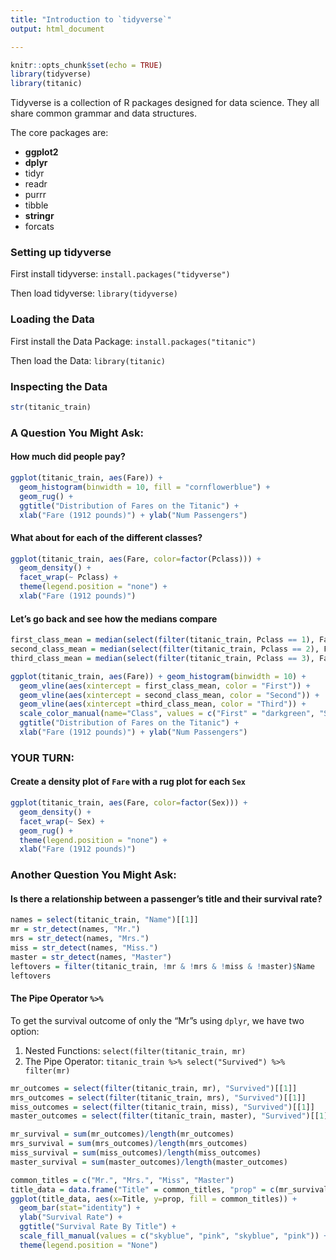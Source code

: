 ```yaml
---
title: "Introduction to `tidyverse`"
output: html_document

---
```


```r
knitr::opts_chunk$set(echo = TRUE)
library(tidyverse)
library(titanic)
```

Tidyverse is a collection of R packages designed for data science. They all share common grammar and data structures.

The core packages are:

* **ggplot2**
* **dplyr**
* tidyr
* readr
* purrr
* tibble
* **stringr**
* forcats

### Setting up tidyverse

First install tidyverse:
`install.packages("tidyverse")`

Then load tidyverse:
`library(tidyverse)`

### Loading the Data

First install the Data Package:
`install.packages("titanic")`

Then load the Data:
`library(titanic)`

### Inspecting the Data

```r
str(titanic_train)
```

### A Question You Might Ask: 
#### How much did people pay?

```r
ggplot(titanic_train, aes(Fare)) + 
  geom_histogram(binwidth = 10, fill = "cornflowerblue") + 
  geom_rug() + 
  ggtitle("Distribution of Fares on the Titanic") + 
  xlab("Fare (1912 pounds)") + ylab("Num Passengers")
```

#### What about for each of the different classes?

```r
ggplot(titanic_train, aes(Fare, color=factor(Pclass))) + 
  geom_density() + 
  facet_wrap(~ Pclass) + 
  theme(legend.position = "none") + 
  xlab("Fare (1912 pounds)")
```

#### Let's go back and see how the medians compare

```r
first_class_mean = median(select(filter(titanic_train, Pclass == 1), Fare)[[1]])
second_class_mean = median(select(filter(titanic_train, Pclass == 2), Fare)[[1]])
third_class_mean = median(select(filter(titanic_train, Pclass == 3), Fare)[[1]])

ggplot(titanic_train, aes(Fare)) + geom_histogram(binwidth = 10) + 
  geom_vline(aes(xintercept = first_class_mean, color = "First")) + 
  geom_vline(aes(xintercept = second_class_mean, color = "Second")) + 
  geom_vline(aes(xintercept =third_class_mean, color = "Third")) + 
  scale_color_manual(name="Class", values = c("First" = "darkgreen", "Second" = "blue", "Third" = "red")) + 
  ggtitle("Distribution of Fares on the Titanic") + 
  xlab("Fare (1912 pounds)") + ylab("Num Passengers")
```

### **YOUR TURN:**
#### Create a density plot of `Fare` with a rug plot for each `Sex`

```r
ggplot(titanic_train, aes(Fare, color=factor(Sex))) + 
  geom_density() + 
  facet_wrap(~ Sex) + 
  geom_rug() +
  theme(legend.position = "none") + 
  xlab("Fare (1912 pounds)")
```

### Another Question You Might Ask: 
#### Is there a relationship between a passenger's title and their survival rate?

```r
names = select(titanic_train, "Name")[[1]]
mr = str_detect(names, "Mr.")
mrs = str_detect(names, "Mrs.")
miss = str_detect(names, "Miss.")
master = str_detect(names, "Master")
leftovers = filter(titanic_train, !mr & !mrs & !miss & !master)$Name
leftovers
```

#### The Pipe Operator `%>%`

To get the survival outcome of only the "Mr"s using `dplyr`, we have two option:

1. Nested Functions: `select(filter(titanic_train, mr)`
2. The Pipe Operator: `titanic_train %>% select("Survived") %>% filter(mr)`

```r
mr_outcomes = select(filter(titanic_train, mr), "Survived")[[1]]
mrs_outcomes = select(filter(titanic_train, mrs), "Survived")[[1]]
miss_outcomes = select(filter(titanic_train, miss), "Survived")[[1]]
master_outcomes = select(filter(titanic_train, master), "Survived")[[1]]
```


```r
mr_survival = sum(mr_outcomes)/length(mr_outcomes)
mrs_survival = sum(mrs_outcomes)/length(mrs_outcomes)
miss_survival = sum(miss_outcomes)/length(miss_outcomes)
master_survival = sum(master_outcomes)/length(master_outcomes)
```

```r
common_titles = c("Mr.", "Mrs.", "Miss", "Master")
title_data = data.frame("Title" = common_titles, "prop" = c(mr_survival, mrs_survival, miss_survival, master_survival))
ggplot(title_data, aes(x=Title, y=prop, fill = common_titles)) + 
  geom_bar(stat="identity") + 
  ylab("Survival Rate") + 
  ggtitle("Survival Rate By Title") + 
  scale_fill_manual(values = c("skyblue", "pink", "skyblue", "pink")) +
  theme(legend.position = "None")
```


